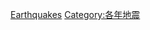 {{year by category
|m=1
|c=9
|d=8
|y=6
|cat=地震
|sortkey=Earthquakes
|parent=1980年代地震
|subcat=1986年自然災害
}}

{{Commons cat|Earthquakes of 1986}}

[[Category:1986年科學|Earthquakes]]
[[Category:各年地震|Category:各年地震]]
